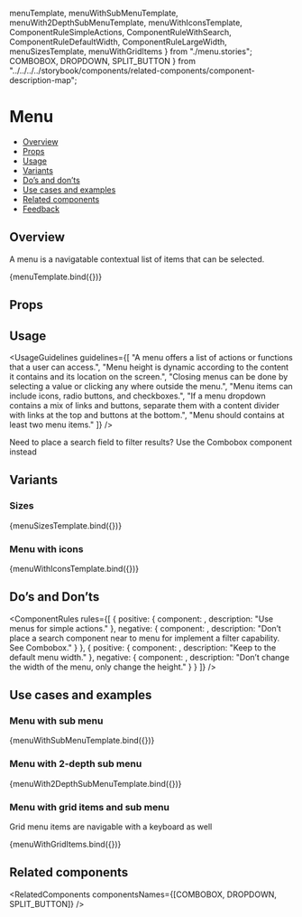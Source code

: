   menuTemplate,
  menuWithSubMenuTemplate,
  menuWith2DepthSubMenuTemplate,
  menuWithIconsTemplate,
  ComponentRuleSimpleActions,
  ComponentRuleWithSearch,
  ComponentRuleDefaultWidth,
  ComponentRuleLargeWidth,
  menuSizesTemplate,
  menuWithGridItems
} from "./menu.stories";
  COMBOBOX,
  DROPDOWN,
  SPLIT_BUTTON
} from "../../../../storybook/components/related-components/component-description-map";

<Meta title="Navigation/Menu/Menu" component={Menu} />

<!--- Component documentation -->

# Menu

- [Overview](#overview)
- [Props](#props)
- [Usage](#usage)
- [Variants](#variants)
- [Do’s and don’ts](#do%E2%80%99s-and-don%E2%80%99ts)
- [Use cases and examples](#use-cases-and-examples)
- [Related components](#related-components)
- [Feedback](#feedback)

## Overview

A menu is a navigatable contextual list of items that can be selected.

<Canvas>
  <Story name="Overview" args={{}}>
    {menuTemplate.bind({})}
  </Story>
</Canvas>

## Props

<ArgsTable of={Menu} />

## Usage

<UsageGuidelines
  guidelines={[
    "A menu offers a list of actions or functions that a user can access.",
    "Menu height is dynamic according to the content it contains and its location on the screen.",
    "Closing menus can be done by selecting a value or clicking any where outside the menu.",
    "Menu items can include icons, radio buttons, and checkboxes.",
    "If a menu dropdown contains a mix of links and buttons, separate them with a content divider with links at the top and buttons at the bottom.",
    "Menu should contains at least two menu items."
  ]}
/>

<Tip>Need to place a search field to filter results? Use the Combobox component instead</Tip>

## Variants

### Sizes

<Canvas>
  <Story name="Sizes" args={{ size: Menu.sizes.SMALL }}>
    {menuSizesTemplate.bind({})}
  </Story>
</Canvas>

### Menu with icons

<Canvas>
  <Story name="Menu with icons">{menuWithIconsTemplate.bind({})}</Story>
</Canvas>

## Do’s and Don’ts

<ComponentRules
  rules={[
    {
      positive: {
        component: <ComponentRuleSimpleActions />,
        description: "Use menus for simple actions."
      },
      negative: {
        component: <ComponentRuleWithSearch />,
        description: "Don’t place a search component near to menu for implement a filter capability. See Combobox."
      }
    },
    {
      positive: {
        component: <ComponentRuleDefaultWidth />,
        description: "Keep to the default menu width."
      },
      negative: {
        component: <ComponentRuleLargeWidth />,
        description: "Don’t change the width of the menu, only change the height."
      }
    }
  ]}
/>

## Use cases and examples

### Menu with sub menu

<Canvas>
  <Story name="Menu with sub menu">{menuWithSubMenuTemplate.bind({})}</Story>
</Canvas>

### Menu with 2-depth sub menu

<Canvas>
  <Story name="Menu with 2-depth sub menu" play={menuWithTwoDepthsSuite}>
    {menuWith2DepthSubMenuTemplate.bind({})}
  </Story>
</Canvas>

### Menu with grid items and sub menu

Grid menu items are navigable with a keyboard as well

<Canvas>
  <Story name="Menu with grid items and sub menu">{menuWithGridItems.bind({})}</Story>
</Canvas>

## Related components

<RelatedComponents componentsNames={[COMBOBOX, DROPDOWN, SPLIT_BUTTON]} />
